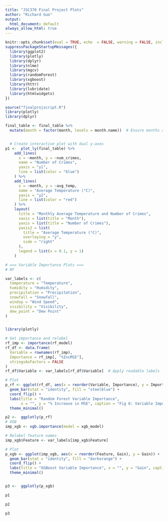 ```yaml
---
title: "JSC370 Final Project Plots"
author: "Richard Guo"
output:
  html_document: default
always_allow_html: true
---
```


```r
knitr::opts_chunk$set(eval = TRUE, echo  = FALSE, warning = FALSE, include = TRUE)
suppressPackageStartupMessages({
  library(ggplot2)
  library(plotly)
  library(dplyr)
  library(nlme)
  library(mgcv)         
  library(randomForest)
  library(xgboost)
  library(httr)
  library(lubridate)
  library(htmlwidgets)
})
```

```r
source("finalprojscript.R")
library(plotly)
library(dplyr)

final_table <- final_table %>%
  mutate(month = factor(month, levels = month.name))  # Ensure months are in order


  # Create interactive plot with dual y-axes
p1 <-  plot_ly(final_table) %>%
    add_lines(
      x = ~month, y = ~num_crimes,
      name = "Number of Crimes",
      yaxis = "y1",
      line = list(color = "blue")
    ) %>%
    add_lines(
      x = ~month, y = ~avg_temp,
      name = "Average Temperature (°C)",
      yaxis = "y2",
      line = list(color = "red")
    ) %>%
    layout(
      title = "Monthly Average Temperature and Number of Crimes",
      xaxis = list(title = "Month"),
      yaxis = list(title = "Number of Crimes"),
      yaxis2 = list(
        title = "Average Temperature (°C)",
        overlaying = "y",
        side = "right"
      ),
      legend = list(x = 0.1, y = 1)
    )

# === Variable Importance Plots ===
# RF

var_labels <- c(
  temperature = "Temperature",
  humidity = "Humidity",
  precipitation = "Precipitation",
  snowfall = "Snowfall",
  windsp = "Wind Speed",
  visibility = "Visibility",
  dew_point = "Dew Point"
)


library(plotly)

# Get importance and relabel
rf_imp <- importance(rf_model)
rf_df <- data.frame(
  Variable = rownames(rf_imp),
  Importance = rf_imp[, "%IncMSE"],
  stringsAsFactors = FALSE
)
rf_df$Variable <- var_labels[rf_df$Variable]  # Apply readable labels

# Plot
p_rf <- ggplot(rf_df, aes(x = reorder(Variable, Importance), y = Importance)) +
  geom_bar(stat = "identity", fill = "steelblue") +
  coord_flip() +
  labs(title = "Random Forest Variable Importance",
       x = "", y = "% Increase in MSE", caption = "Fig 6: Variable Importance for Random Forest") +
  theme_minimal()

p2 <-  ggplotly(p_rf)
# XGB
imp_xgb <- xgb.importance(model = xgb_model)

# Relabel feature names
imp_xgb$Feature <- var_labels[imp_xgb$Feature]

# Plot
p_xgb <- ggplot(imp_xgb, aes(x = reorder(Feature, Gain), y = Gain)) +
  geom_bar(stat = "identity", fill = "darkorange") +
  coord_flip() +
  labs(title = "XGBoost Variable Importance", x = "", y = "Gain", caption = "Fig 7: XGBoost Variable Importance") +
  theme_minimal()


p3 <-  ggplotly(p_xgb)

```


```r
p1
```
```r
p2
```
```r
p3
```